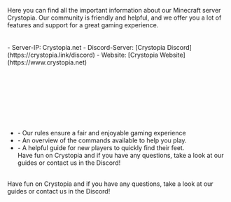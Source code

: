 <TagLinks tag="Overview" title="Overview" type="text-5xl" />
<br /><br />
<TagLinks tag="guides" title="Welcome to Crystopia Guides" type="text-4xl" />
<br />
Here you can find all the important information about our Minecraft server Crystopia. Our community is friendly and helpful, and we offer you a lot of features and support for a great gaming experience.
<br /><br />
<TagLinks tag="Server-Overview" title="Server-Overview" type="text-4xl" />
<br />
- Server-IP: Crystopia.net
- Discord-Server: [Crystopia Discord](https://crystopia.link/discord) 
- Website: [Crystopia Website](https://www.crystopia.net) 
<br /><br />

<br /><br />
<TagLinks tag="links" title="Important Links" type="text-4xl" />
<br />

<br /><br />
- <GuideLink guide="network-rules" title="Server Rules" /> - Our rules ensure a fair and enjoyable gaming experience
- <GuideLink guide="network-commands" title="Global Commands" /> - An overview of the commands available to help you play.
- <GuideLink guide="new-players" title="Welcome Guide" /> - A helpful guide for new players to quickly find their feet.<br />
Have fun on Crystopia and if you have any questions, take a look at our guides or contact us in the Discord!
<br /><br />

Have fun on Crystopia and if you have any questions, take a look at our guides or contact us in the Discord!

